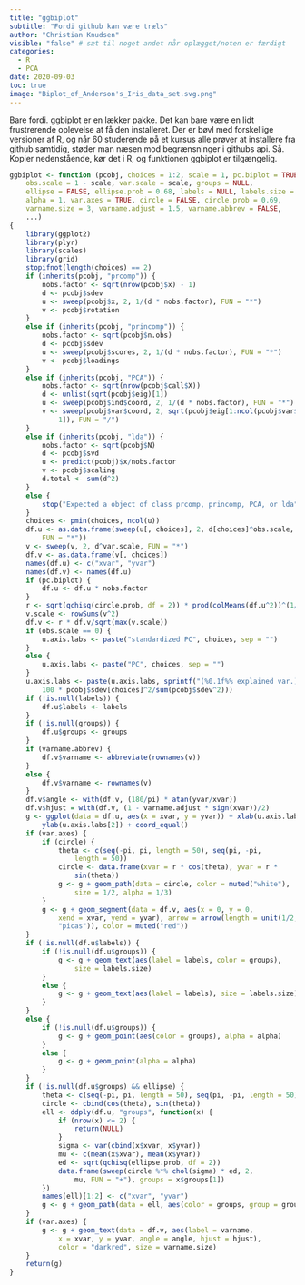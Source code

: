 ```yaml
---
title: "ggbiplot"
subtitle: "Fordi github kan være træls"
author: "Christian Knudsen"
visible: "false" # sæt til noget andet når oplægget/noten er færdigt
categories:
  - R
  - PCA
date: 2020-09-03
toc: true
image: "Biplot_of_Anderson's_Iris_data_set.svg.png"
---
```



Bare fordi. ggbiplot er en lækker pakke. Det kan bare være en lidt frustrerende oplevelse at få den installeret. Der er bøvl med forskellige versioner af R, og når 60 studerende på et kursus alle prøver at installere fra github samtidig, støder man næsen mod begrænsninger i githubs api. Så. Kopier nedenstående, kør det i R, og funktionen ggbiplot er tilgængelig.

```r
ggbiplot <- function (pcobj, choices = 1:2, scale = 1, pc.biplot = TRUE, 
    obs.scale = 1 - scale, var.scale = scale, groups = NULL, 
    ellipse = FALSE, ellipse.prob = 0.68, labels = NULL, labels.size = 3, 
    alpha = 1, var.axes = TRUE, circle = FALSE, circle.prob = 0.69, 
    varname.size = 3, varname.adjust = 1.5, varname.abbrev = FALSE, 
    ...) 
{
    library(ggplot2)
    library(plyr)
    library(scales)
    library(grid)
    stopifnot(length(choices) == 2)
    if (inherits(pcobj, "prcomp")) {
        nobs.factor <- sqrt(nrow(pcobj$x) - 1)
        d <- pcobj$sdev
        u <- sweep(pcobj$x, 2, 1/(d * nobs.factor), FUN = "*")
        v <- pcobj$rotation
    }
    else if (inherits(pcobj, "princomp")) {
        nobs.factor <- sqrt(pcobj$n.obs)
        d <- pcobj$sdev
        u <- sweep(pcobj$scores, 2, 1/(d * nobs.factor), FUN = "*")
        v <- pcobj$loadings
    }
    else if (inherits(pcobj, "PCA")) {
        nobs.factor <- sqrt(nrow(pcobj$call$X))
        d <- unlist(sqrt(pcobj$eig)[1])
        u <- sweep(pcobj$ind$coord, 2, 1/(d * nobs.factor), FUN = "*")
        v <- sweep(pcobj$var$coord, 2, sqrt(pcobj$eig[1:ncol(pcobj$var$coord), 
            1]), FUN = "/")
    }
    else if (inherits(pcobj, "lda")) {
        nobs.factor <- sqrt(pcobj$N)
        d <- pcobj$svd
        u <- predict(pcobj)$x/nobs.factor
        v <- pcobj$scaling
        d.total <- sum(d^2)
    }
    else {
        stop("Expected a object of class prcomp, princomp, PCA, or lda")
    }
    choices <- pmin(choices, ncol(u))
    df.u <- as.data.frame(sweep(u[, choices], 2, d[choices]^obs.scale, 
        FUN = "*"))
    v <- sweep(v, 2, d^var.scale, FUN = "*")
    df.v <- as.data.frame(v[, choices])
    names(df.u) <- c("xvar", "yvar")
    names(df.v) <- names(df.u)
    if (pc.biplot) {
        df.u <- df.u * nobs.factor
    }
    r <- sqrt(qchisq(circle.prob, df = 2)) * prod(colMeans(df.u^2))^(1/4)
    v.scale <- rowSums(v^2)
    df.v <- r * df.v/sqrt(max(v.scale))
    if (obs.scale == 0) {
        u.axis.labs <- paste("standardized PC", choices, sep = "")
    }
    else {
        u.axis.labs <- paste("PC", choices, sep = "")
    }
    u.axis.labs <- paste(u.axis.labs, sprintf("(%0.1f%% explained var.)", 
        100 * pcobj$sdev[choices]^2/sum(pcobj$sdev^2)))
    if (!is.null(labels)) {
        df.u$labels <- labels
    }
    if (!is.null(groups)) {
        df.u$groups <- groups
    }
    if (varname.abbrev) {
        df.v$varname <- abbreviate(rownames(v))
    }
    else {
        df.v$varname <- rownames(v)
    }
    df.v$angle <- with(df.v, (180/pi) * atan(yvar/xvar))
    df.v$hjust = with(df.v, (1 - varname.adjust * sign(xvar))/2)
    g <- ggplot(data = df.u, aes(x = xvar, y = yvar)) + xlab(u.axis.labs[1]) + 
        ylab(u.axis.labs[2]) + coord_equal()
    if (var.axes) {
        if (circle) {
            theta <- c(seq(-pi, pi, length = 50), seq(pi, -pi, 
                length = 50))
            circle <- data.frame(xvar = r * cos(theta), yvar = r * 
                sin(theta))
            g <- g + geom_path(data = circle, color = muted("white"), 
                size = 1/2, alpha = 1/3)
        }
        g <- g + geom_segment(data = df.v, aes(x = 0, y = 0, 
            xend = xvar, yend = yvar), arrow = arrow(length = unit(1/2, 
            "picas")), color = muted("red"))
    }
    if (!is.null(df.u$labels)) {
        if (!is.null(df.u$groups)) {
            g <- g + geom_text(aes(label = labels, color = groups), 
                size = labels.size)
        }
        else {
            g <- g + geom_text(aes(label = labels), size = labels.size)
        }
    }
    else {
        if (!is.null(df.u$groups)) {
            g <- g + geom_point(aes(color = groups), alpha = alpha)
        }
        else {
            g <- g + geom_point(alpha = alpha)
        }
    }
    if (!is.null(df.u$groups) && ellipse) {
        theta <- c(seq(-pi, pi, length = 50), seq(pi, -pi, length = 50))
        circle <- cbind(cos(theta), sin(theta))
        ell <- ddply(df.u, "groups", function(x) {
            if (nrow(x) <= 2) {
                return(NULL)
            }
            sigma <- var(cbind(x$xvar, x$yvar))
            mu <- c(mean(x$xvar), mean(x$yvar))
            ed <- sqrt(qchisq(ellipse.prob, df = 2))
            data.frame(sweep(circle %*% chol(sigma) * ed, 2, 
                mu, FUN = "+"), groups = x$groups[1])
        })
        names(ell)[1:2] <- c("xvar", "yvar")
        g <- g + geom_path(data = ell, aes(color = groups, group = groups))
    }
    if (var.axes) {
        g <- g + geom_text(data = df.v, aes(label = varname, 
            x = xvar, y = yvar, angle = angle, hjust = hjust), 
            color = "darkred", size = varname.size)
    }
    return(g)
}
```

